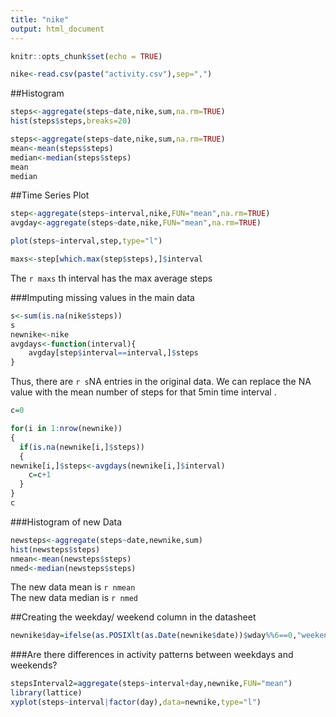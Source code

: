 ---
title: "nike"
output: html_document
---

```{r setup, include=FALSE}
knitr::opts_chunk$set(echo = TRUE)
```

```{r}
nike<-read.csv(paste("activity.csv"),sep=",")
```

##Histogram
```{r}
steps<-aggregate(steps~date,nike,sum,na.rm=TRUE)
hist(steps$steps,breaks=20)
```

```{r}
steps<-aggregate(steps~date,nike,sum,na.rm=TRUE)
mean<-mean(steps$steps)
median<-median(steps$steps)
mean
median
```

##Time Series Plot 
```{r}
step<-aggregate(steps~interval,nike,FUN="mean",na.rm=TRUE)
avgday<-aggregate(steps~date,nike,FUN="mean",na.rm=TRUE)

plot(steps~interval,step,type="l")

maxs<-step[which.max(step$steps),]$interval

```
The `r maxs` th interval has the max average steps

###Imputing missing values in the main data

```{r}
s<-sum(is.na(nike$steps))
s
newnike<-nike
avgdays<-function(interval){
    avgday[step$interval==interval,]$steps
}
```
Thus, there are `r s`NA entries in the original data.
We can replace the NA value with the mean number of steps for that 5min time interval .


```{r}
c=0

for(i in 1:nrow(newnike))
{
  if(is.na(newnike[i,]$steps))
  {
newnike[i,]$steps<-avgdays(newnike[i,]$interval)
    c=c+1
  }
}
c
```

###Histogram of new Data
```{r}

newsteps<-aggregate(steps~date,newnike,sum)
hist(newsteps$steps)
nmean<-mean(newsteps$steps)
nmed<-median(newsteps$steps)
```
The new data mean is `r nmean`  
The new data median is `r nmed`

##Creating the weekday/ weekend column in the datasheet

```{r}
newnike$day=ifelse(as.POSIXlt(as.Date(newnike$date))$wday%%6==0,"weekend","weekday")
```

###Are there differences in activity patterns between weekdays and weekends?

```{r}
stepsInterval2=aggregate(steps~interval+day,newnike,FUN="mean")
library(lattice)
xyplot(steps~interval|factor(day),data=newnike,type="l")
```

